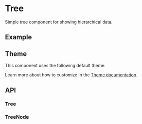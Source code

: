 
<Meta of={TreeStories} />

# Tree
Simple tree component for showing hierarchical data.

## Example
<ToggleCanvas sourceState="shown" of={TreeStories.Simple} storybook="components-layout-tree--simple" />

## Theme
This component uses the following default theme:

<ThemeRender theme={treeTheme} />

Learn more about how to customize in the [Theme documentation](/docs/theme/getting-started).

## API
### Tree
<PropsTable name="Tree" />

### TreeNode
<PropsTable name="TreeNode" />
